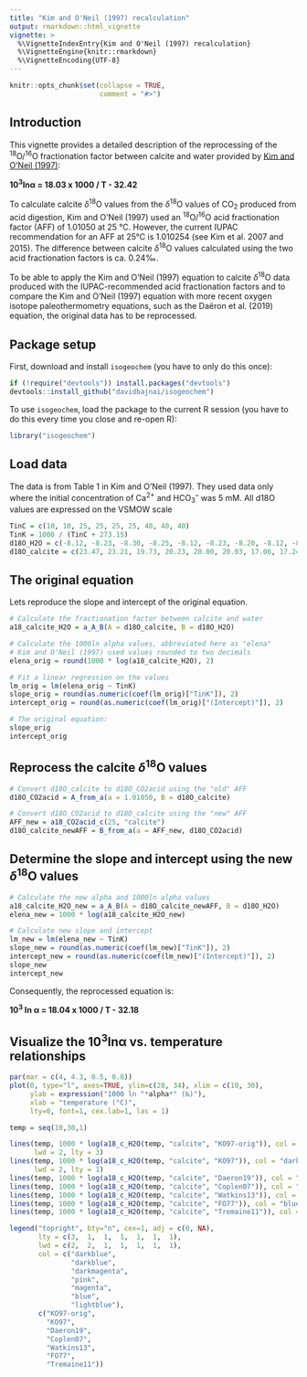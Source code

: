```yaml
---
title: "Kim and O'Neil (1997) recalculation"
output: rmarkdown::html_vignette
vignette: >
  %\VignetteIndexEntry{Kim and O'Neil (1997) recalculation}
  %\VignetteEngine{knitr::rmarkdown}
  %\VignetteEncoding{UTF-8}
---
```


```r
knitr::opts_chunk$set(collapse = TRUE,
                      comment = "#>")
```

## Introduction

This vignette provides a detailed description of the reprocessing of the <sup>18</sup>O/<sup>16</sup>O fractionation factor between calcite and water provided by [Kim and O'Neil (1997)](https://doi.org/10.1016/S0016-7037(97)00169-5):

**10<sup>3</sup>ln&alpha; = 18.03 x 1000 / T - 32.42**

To calculate calcite *δ*<sup>18</sup>O values from the *δ*<sup>18</sup>O values of CO<sub>2</sub> produced from acid digestion, Kim and O'Neil (1997) used an <sup>18</sup>O/<sup>16</sup>O acid fractionation factor (AFF) of 1.01050 at 25 °C. However, the current IUPAC recommendation for an AFF at 25°C is 1.010254 (see Kim et al. 2007 and 2015). The difference between calcite *δ*<sup>18</sup>O values calculated using the two acid fractionation factors is ca. 0.24‰.

To be able to apply the Kim and O'Neil (1997) equation to calcite *δ*<sup>18</sup>O data produced with the IUPAC-recommended acid fractionation factors and to compare the Kim and O'Neil (1997) equation with more recent oxygen isotope paleothermometry equations, such as the Daëron et al. (2019) equation, the original data has to be reprocessed.

## Package setup

First, download and install `isogeochem` (you have to only do this once):

```r
if (!require("devtools")) install.packages("devtools")
devtools::install_github("davidbajnai/isogeochem")
```

To use `isogeochem`, load the package to the current R session (you have to do this every time you close and re-open R):

```r
library("isogeochem")
```

## Load data

The data is from Table 1 in Kim and O'Neil (1997). They used data only where the initial concentration of Ca<sup>2+</sup> and HCO<sub>3</sub><sup>–</sup> was 5 mM. All d18O values are expressed on the VSMOW scale

```r
TinC = c(10, 10, 25, 25, 25, 25, 40, 40, 40)
TinK = 1000 / (TinC + 273.15)
d18O_H2O = c(-8.12, -8.23, -8.30, -8.25, -8.12, -8.23, -8.20, -8.12, -8.23)
d18O_calcite = c(23.47, 23.21, 19.73, 20.23, 20.00, 20.03, 17.06, 17.24, 17.01)
```

## The original equation

Lets reproduce the slope and intercept of the original equation.

```r
# Calculate the fractionation factor between calcite and water
a18_calcite_H2O = a_A_B(A = d18O_calcite, B = d18O_H2O)

# Calculate the 1000ln alpha values, abbreviated here as "elena"
# Kim and O'Neil (1997) used values rounded to two decimals
elena_orig = round(1000 * log(a18_calcite_H2O), 2)

# Fit a linear regression on the values 
lm_orig = lm(elena_orig ~ TinK)
slope_orig = round(as.numeric(coef(lm_orig)["TinK"]), 2)
intercept_orig = round(as.numeric(coef(lm_orig)["(Intercept)"]), 2)

# The original equation:
slope_orig
intercept_orig
```

## Reprocess the calcite *δ*<sup>18</sup>O values

```r
# Convert d18O_calcite to d18O_CO2acid using the "old" AFF
d18O_CO2acid = A_from_a(a = 1.01050, B = d18O_calcite)

# Convert d18O_CO2acid to d18O_calcite using the "new" AFF
AFF_new = a18_CO2acid_c(25, "calcite")
d18O_calcite_newAFF = B_from_a(a = AFF_new, d18O_CO2acid)
```

## Determine the slope and intercept using the new *δ*<sup>18</sup>O values

```r
# Calculate the new alpha and 1000ln alpha values
a18_calcite_H2O_new = a_A_B(A = d18O_calcite_newAFF, B = d18O_H2O)
elena_new = 1000 * log(a18_calcite_H2O_new)

# Calculate new slope and intercept
lm_new = lm(elena_new ~ TinK)
slope_new = round(as.numeric(coef(lm_new)["TinK"]), 2)
intercept_new = round(as.numeric(coef(lm_new)["(Intercept)"]), 2)
slope_new
intercept_new
```

Consequently, the reprocessed equation is:

**10<sup>3</sup> ln &alpha; = 18.04 x 1000 / T - 32.18**

## Visualize the 10<sup>3</sup>ln&alpha; vs. temperature relationships

```r
par(mar = c(4, 4.3, 0.5, 0.8))
plot(0, type="l", axes=TRUE, ylim=c(28, 34), xlim = c(10, 30),
     ylab = expression("1000 ln "*alpha*" (‰)"),
     xlab = "temperature (°C)",
     lty=0, font=1, cex.lab=1, las = 1)

temp = seq(10,30,1)

lines(temp, 1000 * log(a18_c_H2O(temp, "calcite", "KO97-orig")), col = "darkblue",
      lwd = 2, lty = 3)
lines(temp, 1000 * log(a18_c_H2O(temp, "calcite", "KO97")), col = "darkblue",
      lwd = 2, lty = 1)
lines(temp, 1000 * log(a18_c_H2O(temp, "calcite", "Daeron19")), col = "darkmagenta")
lines(temp, 1000 * log(a18_c_H2O(temp, "calcite", "Coplen07")), col = "pink")
lines(temp, 1000 * log(a18_c_H2O(temp, "calcite", "Watkins13")), col = "magenta")
lines(temp, 1000 * log(a18_c_H2O(temp, "calcite", "FO77")), col = "blue")
lines(temp, 1000 * log(a18_c_H2O(temp, "calcite", "Tremaine11")), col = "lightblue")

legend("topright", bty="n", cex=1, adj = c(0, NA),
       lty = c(3,  1,  1,  1,  1,  1,  1),
       lwd = c(2,  2,  1,  1,  1,  1,  1), 
       col = c("darkblue",
               "darkblue",
               "darkmagenta",
               "pink",
               "magenta",
               "blue",
               "lightblue"),
       c("KO97-orig",
         "KO97",
         "Daeron19",
         "Coplen07",
         "Watkins13",
         "FO77",
         "Tremaine11"))
```
